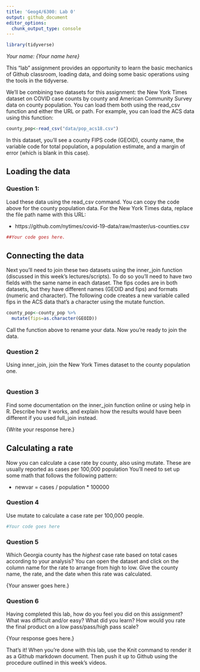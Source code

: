 ```yaml
---
title: 'Geog4/6300: Lab 0'
output: github_document
editor_options: 
  chunk_output_type: console
---
```


```r
library(tidyverse)
```

*Your name: {Your name here}*

This "lab" assignment provides an opportunity to learn the basic mechanics of Github classroom, loading data, and doing some basic operations using the tools in the tidyverse. 

We'll be combining two datasets for this assignment: the New York Times dataset on COVID case counts by county and American Community Survey data on county population. You can load them both using the read_csv function and either the URL or path. For example, you can load the ACS data using this function:

```r
county_pop<-read_csv("data/pop_acs18.csv")
```

In this dataset, you'll see a county FIPS code (GEOID), county name, the variable code for total population, a population estimate, and a margin of error (which is blank in this case). 

## Loading the data

### Question 1:
Load these data using the read_csv command. You can copy the code above for the county population data. For the New York Times data, replace the file path name with this URL:

* https://github.com/nytimes/covid-19-data/raw/master/us-counties.csv

```r
##Your code goes here.
```

## Connecting the data

Next you'll need to join these two datasets using the inner_join function (discussed in this week's lectures/scripts). To do so you'll need to have two fields with the same name in each dataset. The fips codes are in both datasets, but they have different names (GEOID and fips) and formats (numeric and character). The following code creates a new variable called fips in the ACS data that's a character using the mutate function.

```r
county_pop<-county_pop %>%
  mutate(fips=as.character(GEOID))
```

Call the function above to rename your data. Now you're ready to join the data.

### Question 2
Using inner_join, join the New York Times dataset to the county population one. 

```r

```

### Question 3
Find some documentation on the inner_join function online or using help in R. Describe how it works, and explain how the results would have been different if you used full_join instead.

{Write your response here.}

## Calculating a rate
Now you can calculate a case rate by county, also using mutate. These are usually reported as cases per 100,000 population You'll need to set up some math that follows the following pattern:

* newvar = cases / population * 100000

### Question 4
Use mutate to calculate a case rate per 100,000 people.

```r
#Your code goes here
```

### Question 5
Which Georgia county has the *highest* case rate based on total cases according to your analysis? You can open the dataset and click on the column name for the rate to arrange from high to low. Give the county name, the rate, and the date when this rate was calculated.

{Your answer goes here.}

### Question 6
Having completed this lab, how do you feel you did on this assignment? What was difficult and/or easy? What did you learn? How would you rate the final product on a low pass/pass/high pass scale?

{Your response goes here.}

That's it! When you're done with this lab, use the Knit command to render it as a Github markdown document. Then push it up to Github using the procedure outlined in this week's videos.